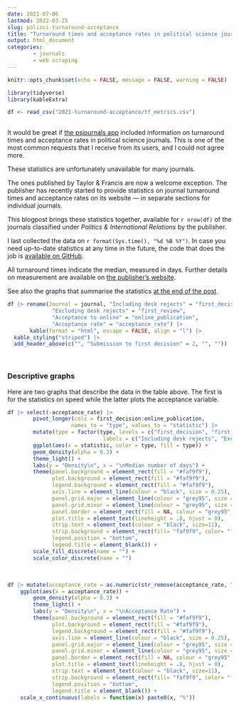 ---
date: 2021-07-06
lastmod: 2022-03-25
slug: polisci-turnaround-acceptance
title: "Turnaround times and acceptance rates in political science journals"
output: html_document
categories:
        - journals
        - web scraping
---

```{r setup, include=FALSE, message=FALSE, warning=FALSE}

knitr::opts_chunk$set(echo = FALSE, message = FALSE, warning = FALSE)

library(tidyverse)
library(kableExtra)

df <- read_csv("2021-turnaround-acceptance/tf_metrics.csv")
        
```

It would be great if <a href="https://resulumit.shinyapps.io/psjournals/" target="_blank">the psjournals app</a> included information on turnaround times and acceptance rates in political science journals. This is one of the most common requests that I receive from its users, and I could not agree more.

These statistics are unfortunately unavailable for many journals.

The ones published by Taylor & Francis are now a welcome exception. The publisher has recently started to provide statistics on journal turnaround times and acceptance rates on its website --- in separate sections for individual journals. 

This blogpost brings these statistics together, available for `r nrow(df)` of the journals classified under _Politics & International Relations_ by the publisher. 

I last collected the data on `r format(Sys.time(), "%d %B %Y")`. In case you need up-to-date statistics at any time in the future, the code that does the job is <a href="https://gist.github.com/resulumit/05f5186f2c7abd7efed0e05bc64a358e" target="_blank">available on GitHub</a>.

All turnaround times indicate the median, measured in days. Further details on measurement are available on <a href="https://authorservices.taylorandfrancis.com/publishing-your-research/choosing-a-journal/journal-metrics/#" target="_blank">the publisher's website</a>. 

See also the graphs that summarise the statistics [at the end of the post](#descriptive-graphs).

```{r, table}
df |> rename(Journal = journal, "Including desk rejects" = "first_decision",
              "Excluding desk rejects" = "first_review", 
              "Acceptance to online" = "online_publication", 
              "Acceptance rate" = "acceptance_rate") |> 
       kable(format = "html", escape = FALSE, align = "l") |>
  kable_styling("striped") |>
  add_header_above(c("", "Submission to first decision" = 2, "", ""))

```

<br>

### Descriptive graphs

Here are two graphs that describe the data in the table above. The first is for the statistics on speed while the latter plots the acceptance variable. 

```{r, turnaround}

df |> select(-acceptance_rate) |> 
        pivot_longer(cols = first_decision:online_publication,
                    names_to = "type", values_to = "statistic") |>
        mutate(type = factor(type, levels = c("first_decision", "first_review", "online_publication"),
                              labels = c("Including desk rejects", "Excluding desk rejects", "Acceptance to online"))) |> 
        ggplot(aes(x = statistic, color = type, fill = type)) +
        geom_density(alpha = 0.3) +
        theme_light() +
        labs(y = "Density\n", x = "\nMedian number of days") +
        theme(panel.background = element_rect(fill = "#faf9f9"),
              plot.background = element_rect(fill = "#faf9f9"),
              legend.background = element_rect(fill = "#faf9f9"),
              axis.line = element_line(colour = "black", size = 0.25),
              panel.grid.major = element_line(colour = "grey95", size = 0.25),
              panel.grid.minor = element_line(colour = "grey95", size = 0.125),
              panel.border = element_rect(fill = NA, colour = "grey95", size = 0.25),
              plot.title = element_text(lineheight = .8, hjust = 0),
              strip.text = element_text(colour = "black", size=11),
              strip.background = element_rect(fill= "faf9f9", color= "faf9f9"),
              legend.position = "bottom",
              legend.title = element_blank()) +
        scale_fill_discrete(name = "") +
        scale_color_discrete(name = "")

```

<br>

```{r, acceptance}

df |> mutate(acceptance_rate = as.numeric(str_remove(acceptance_rate, "%"))) |>
    ggplot(aes(x = acceptance_rate)) +
        geom_density(alpha = 0.3) +
        theme_light() +
        labs(y = "Density\n", x = "\nAcceptance Rate") +
        theme(panel.background = element_rect(fill = "#faf9f9"),
              plot.background = element_rect(fill = "#faf9f9"),
              legend.background = element_rect(fill = "#faf9f9"),
              axis.line = element_line(colour = "black", size = 0.25),
              panel.grid.major = element_line(colour = "grey95", size = 0.25),
              panel.grid.minor = element_line(colour = "grey95", size = 0.125),
              panel.border = element_rect(fill = NA, colour = "grey95", size = 0.25),
              plot.title = element_text(lineheight = .8, hjust = 0),
              strip.text = element_text(colour = "black", size=11),
              strip.background = element_rect(fill= "faf9f9", color= "faf9f9"),
              legend.position = "bottom",
              legend.title = element_blank()) +
    scale_x_continuous(labels = function(x) paste0(x, "%"))

```


<style type="text/css">

.cname {
    border-bottom: 1px dotted;
}

</style>